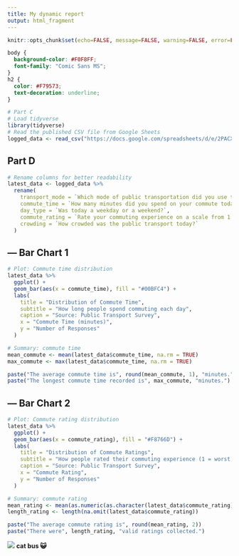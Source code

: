 ```yaml
---
title: My dynamic report
output: html_fragment
---
```


```r
knitr::opts_chunk$set(echo=FALSE, message=FALSE, warning=FALSE, error=FALSE)

```

```css
body {
  background-color: #F0F8FF;  
  font-family: "Comic Sans MS";  
}
h2 {
  color: #F79573;  
  text-decoration: underline;  
}
```

```r
# Part C
# Load tidyverse
library(tidyverse)
# Read the published CSV file from Google Sheets
logged_data <- read_csv("https://docs.google.com/spreadsheets/d/e/2PACX-1vQkoaZFMThLW3Oqnfglewth8lXEt3Ip31dbmbzfREn9BJh1t5LT37sSSuy3h8JfRsQL-8JLou9MCCr3/pub?gid=2012210349&single=true&output=csv")
```

## Part D
```r
# Rename columns for better readability
latest_data <- logged_data %>%
  rename(
    transport_mode = `Which mode of public transportation did you use today?`,
    commute_time = `How many minutes did you spend on your commute today?`,
    day_type = `Was today a weekday or a weekend?`,
    commute_rating = `Rate your commuting experience on a scale from 1 to 5`,
    crowding = `How crowded was the public transport today?`
  )
```

## --- Bar Chart 1

```r

# Plot: Commute time distribution
latest_data %>%
  ggplot() +
  geom_bar(aes(x = commute_time), fill = "#00BFC4") +
  labs(
    title = "Distribution of Commute Time",
    subtitle = "How long people spend commuting each day",
    caption = "Source: Public Transport Survey",
    x = "Commute Time (minutes)",
    y = "Number of Responses"
  )

# Summary: commute time
mean_commute <- mean(latest_data$commute_time, na.rm = TRUE)
max_commute <- max(latest_data$commute_time, na.rm = TRUE)

paste("The average commute time is", round(mean_commute, 1), "minutes.")
paste("The longest commute time recorded is", max_commute, "minutes.")
```

## --- Bar Chart 2
```r
# Plot: Commute rating distribution
latest_data %>%
  ggplot() +
  geom_bar(aes(x = commute_rating), fill = "#F8766D") +
  labs(
    title = "Distribution of Commute Ratings",
    subtitle = "How people rated their commuting experience (1 = worst, 5 = best)",
    caption = "Source: Public Transport Survey",
    x = "Commute Rating",
    y = "Number of Responses"
  )

# Summary: commute rating
mean_rating <- mean(as.numeric(as.character(latest_data$commute_rating)), na.rm = TRUE)
length_rating <- length(na.omit(latest_data$commute_rating))

paste("The average commute rating is", round(mean_rating, 2))
paste("There were", length_rating, "valid ratings collected.")

```


![](https://i.pinimg.com/originals/f1/ca/bf/f1cabf15f3e299db1e1d7e96b340124c.gif)
**cat bus 😺**